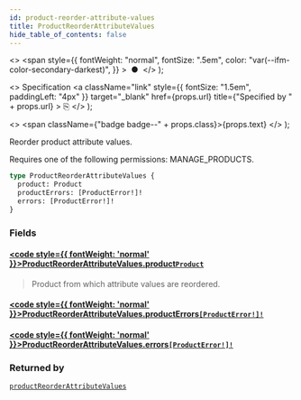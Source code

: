 ```yaml
---
id: product-reorder-attribute-values
title: ProductReorderAttributeValues
hide_table_of_contents: false
---
```


  <>
    <span
      style={{
        fontWeight: "normal",
        fontSize: ".5em",
        color: "var(--ifm-color-secondary-darkest)",
      }}
    >
      &nbsp;●&nbsp;
    </span>
  </>
);

  <>
    Specification
    <a
      className="link"
      style={{ fontSize: "1.5em", paddingLeft: "4px" }}
      target="\_blank"
      href={props.url}
      title={"Specified by " + props.url}
    >
      ⎘
    </a>
  </>
);

  <>
    <span className={"badge badge--" + props.class}>{props.text}</span>
  </>
);

Reorder product attribute values.

Requires one of the following permissions: MANAGE_PRODUCTS.

```graphql
type ProductReorderAttributeValues {
  product: Product
  productErrors: [ProductError!]!
  errors: [ProductError!]!
}
```

### Fields

#### [<code style={{ fontWeight: 'normal' }}>ProductReorderAttributeValues.<b>product</b></code>](#)<Bullet />[`Product`](../../api-reference/objects/product) <Badge class="secondary" text="object"/>

> Product from which attribute values are reordered.

#### [<code style={{ fontWeight: 'normal' }}>ProductReorderAttributeValues.<b>productErrors</b></code>](#)<Bullet />[`[ProductError!]!`](../../api-reference/objects/product-error) <Badge class="secondary" text="non-null"/> <Badge class="secondary" text="object"/>

>

#### [<code style={{ fontWeight: 'normal' }}>ProductReorderAttributeValues.<b>errors</b></code>](#)<Bullet />[`[ProductError!]!`](../../api-reference/objects/product-error) <Badge class="secondary" text="non-null"/> <Badge class="secondary" text="object"/>

>

### Returned by

[`productReorderAttributeValues`](../../api-reference/mutations/product-reorder-attribute-values) <Badge class="secondary" text="mutation"/>
